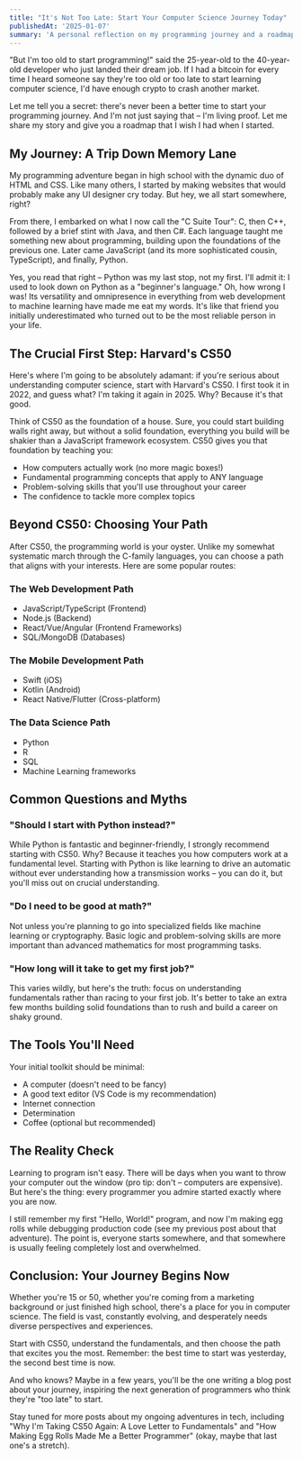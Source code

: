 ---
title: "It's Not Too Late: Start Your Computer Science Journey Today"
publishedAt: '2025-01-07'
summary: 'A personal reflection on my programming journey and a roadmap for aspiring developers, emphasizing why Harvard's CS50 is the perfect starting point for anyone interested in computer science.'
---

"But I'm too old to start programming!" said the 25-year-old to the 40-year-old developer who just landed their dream job. If I had a bitcoin for every time I heard someone say they're too old or too late to start learning computer science, I'd have enough crypto to crash another market.

Let me tell you a secret: there's never been a better time to start your programming journey. And I'm not just saying that – I'm living proof. Let me share my story and give you a roadmap that I wish I had when I started.

## My Journey: A Trip Down Memory Lane

My programming adventure began in high school with the dynamic duo of HTML and CSS. Like many others, I started by making websites that would probably make any UI designer cry today. But hey, we all start somewhere, right?

From there, I embarked on what I now call the "C Suite Tour": C, then C++, followed by a brief stint with Java, and then C#. Each language taught me something new about programming, building upon the foundations of the previous one. Later came JavaScript (and its more sophisticated cousin, TypeScript), and finally, Python.

Yes, you read that right – Python was my last stop, not my first. I'll admit it: I used to look down on Python as a "beginner's language." Oh, how wrong I was! Its versatility and omnipresence in everything from web development to machine learning have made me eat my words. It's like that friend you initially underestimated who turned out to be the most reliable person in your life.

## The Crucial First Step: Harvard's CS50

Here's where I'm going to be absolutely adamant: if you're serious about understanding computer science, start with Harvard's CS50. I first took it in 2022, and guess what? I'm taking it again in 2025. Why? Because it's that good.

Think of CS50 as the foundation of a house. Sure, you could start building walls right away, but without a solid foundation, everything you build will be shakier than a JavaScript framework ecosystem. CS50 gives you that foundation by teaching you:
- How computers actually work (no more magic boxes!)
- Fundamental programming concepts that apply to ANY language
- Problem-solving skills that you'll use throughout your career
- The confidence to tackle more complex topics

## Beyond CS50: Choosing Your Path

After CS50, the programming world is your oyster. Unlike my somewhat systematic march through the C-family languages, you can choose a path that aligns with your interests. Here are some popular routes:

### The Web Development Path
- JavaScript/TypeScript (Frontend)
- Node.js (Backend)
- React/Vue/Angular (Frontend Frameworks)
- SQL/MongoDB (Databases)

### The Mobile Development Path
- Swift (iOS)
- Kotlin (Android)
- React Native/Flutter (Cross-platform)

### The Data Science Path
- Python
- R
- SQL
- Machine Learning frameworks

## Common Questions and Myths

### "Should I start with Python instead?"
While Python is fantastic and beginner-friendly, I strongly recommend starting with CS50. Why? Because it teaches you how computers work at a fundamental level. Starting with Python is like learning to drive an automatic without ever understanding how a transmission works – you can do it, but you'll miss out on crucial understanding.

### "Do I need to be good at math?"
Not unless you're planning to go into specialized fields like machine learning or cryptography. Basic logic and problem-solving skills are more important than advanced mathematics for most programming tasks.

### "How long will it take to get my first job?"
This varies wildly, but here's the truth: focus on understanding fundamentals rather than racing to your first job. It's better to take an extra few months building solid foundations than to rush and build a career on shaky ground.

## The Tools You'll Need

Your initial toolkit should be minimal:
- A computer (doesn't need to be fancy)
- A good text editor (VS Code is my recommendation)
- Internet connection
- Determination
- Coffee (optional but recommended)

## The Reality Check

Learning to program isn't easy. There will be days when you want to throw your computer out the window (pro tip: don't – computers are expensive). But here's the thing: every programmer you admire started exactly where you are now.

I still remember my first "Hello, World!" program, and now I'm making egg rolls while debugging production code (see my previous post about that adventure). The point is, everyone starts somewhere, and that somewhere is usually feeling completely lost and overwhelmed.

## Conclusion: Your Journey Begins Now

Whether you're 15 or 50, whether you're coming from a marketing background or just finished high school, there's a place for you in computer science. The field is vast, constantly evolving, and desperately needs diverse perspectives and experiences.

Start with CS50, understand the fundamentals, and then choose the path that excites you the most. Remember: the best time to start was yesterday, the second best time is now.

And who knows? Maybe in a few years, you'll be the one writing a blog post about your journey, inspiring the next generation of programmers who think they're "too late" to start.

Stay tuned for more posts about my ongoing adventures in tech, including "Why I'm Taking CS50 Again: A Love Letter to Fundamentals" and "How Making Egg Rolls Made Me a Better Programmer" (okay, maybe that last one's a stretch).